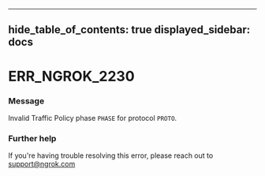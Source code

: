

---
hide_table_of_contents: true
displayed_sidebar: docs
---


# ERR_NGROK_2230

### Message
Invalid Traffic Policy phase `PHASE` for protocol `PROTO`.

<ErrorDetails />



### Further help
If you're having trouble resolving this error, please reach out to [support@ngrok.com](mailto:support@ngrok.com?subject=Help%20with%20ERR_NGROK_2230)

